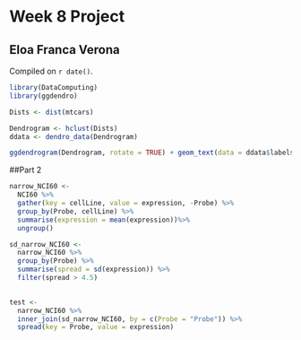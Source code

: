 # Week 8 Project

## Eloa Franca Verona

<!-- leave this material as is -->
Compiled on `r date()`.

```r
library(DataComputing)
library(ggdendro)
```
<!-- put your content after this line -->

```r
Dists <- dist(mtcars)
```

```r
Dendrogram <- hclust(Dists)
ddata <- dendro_data(Dendrogram)

ggdendrogram(Dendrogram, rotate = TRUE) + geom_text(data = ddata$labels, aes(x = x, y = y, label = label), vjust = 0)
```

##Part 2


```r
narrow_NCI60 <-
  NCI60 %>%
  gather(key = cellLine, value = expression, -Probe) %>%
  group_by(Probe, cellLine) %>%
  summarise(expression = mean(expression))%>%
  ungroup()
```

```r
sd_narrow_NCI60 <-
  narrow_NCI60 %>%
  group_by(Probe) %>%
  summarise(spread = sd(expression)) %>%
  filter(spread > 4.5)
  
```

```r
test <-
  narrow_NCI60 %>%
  inner_join(sd_narrow_NCI60, by = c(Probe = "Probe")) %>%
  spread(key = Probe, value = expression) 
```
